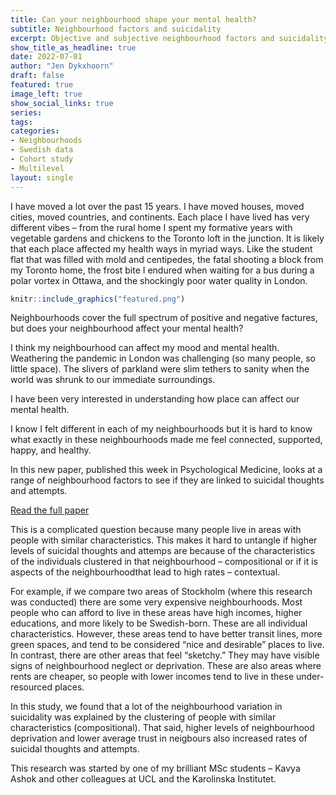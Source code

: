 ```yaml
---
title: Can your neighbourhood shape your mental health?
subtitle: Neighbourhood factors and suicidality
excerpt: Objective and subjective neighbourhood factors and suicidality
show_title_as_headline: true
date: 2022-07-01
author: "Jen Dykxhoorn"
draft: false
featured: true
image_left: true
show_social_links: true
series:
tags: 
categories:
- Neighbourhoods
- Swedish data
- Cohort study
- Multilevel
layout: single
---
```

I have moved a lot over the past 15 years. I have moved houses, moved cities, moved countries, and continents. Each place I have lived has very different vibes – from the rural home I spent my formative years with vegetable gardens and chickens to the Toronto loft in the junction. It is likely that each place affected my health ways in myriad ways. Like the student flat that was filled with mold and centipedes, the fatal shooting a block from my Toronto home, the frost bite I endured when waiting for a bus during a polar vortex in Ottawa, and the shockingly poor water quality in London.

```r
knitr::include_graphics("featured.png")
```

Neighbourhoods cover the full spectrum of positive and negative factures, but does your neighbourhood affect your mental health? 

I think my neighbourhood can affect my mood and mental health. Weathering the pandemic in London was challenging (so many people, so little space). The slivers of parkland were slim tethers to sanity when the world was shrunk to our immediate surroundings.

I have been very interested in understanding how place can affect our mental health.

I know I felt different in each of my neighbourhoods but it is hard to know what exactly in these neighbourhoods made me feel connected, supported, happy, and healthy.

In this new paper, published this week in Psychological Medicine, looks at a range of neighbourhood factors to see if they are linked to suicidal thoughts and attempts.

[Read the full paper](https://www.cambridge.org/core/journals/psychological-medicine/article/objective-and-subjective-neighbourhood-characteristics-and-suicidality-a-multilevel-analysis/2AC473596E33C6C990E460665946F6BB)

This is a complicated question because many people live in areas with people with similar characteristics. This makes it hard to untangle if higher levels of suicidal thoughts and attemps are because of the characteristics of the individuals clustered in that neighbourhood – compositional or if it is aspects of the neighbourhoodthat lead to high rates – contextual.

For example, if we compare two areas of Stockholm (where this research was conducted) there are some very expensive neighbourhoods. Most people who can afford to live in these areas have high incomes, higher educations, and more likely to be Swedish-born. These are all individual characteristics. However, these areas tend to have better transit lines, more green spaces, and tend to be considered “nice and desirable” places to live. In contrast, there are other areas that feel “sketchy.” They may have visible signs of neighbourhood neglect or deprivation. These are also areas where rents are cheaper, so people with lower incomes tend to live in these under-resourced places.

In this study, we found that a lot of the neighbourhood variation in suicidality was explained by the clustering of people with similar characteristics (compositional). That said, higher levels of neighbourhood deprivation and lower average trust in neigbours also increased rates of suicidal thoughts and attempts.

This research was started by one of my brilliant MSc students – Kavya Ashok and other colleagues at UCL and the Karolinska Institutet.



